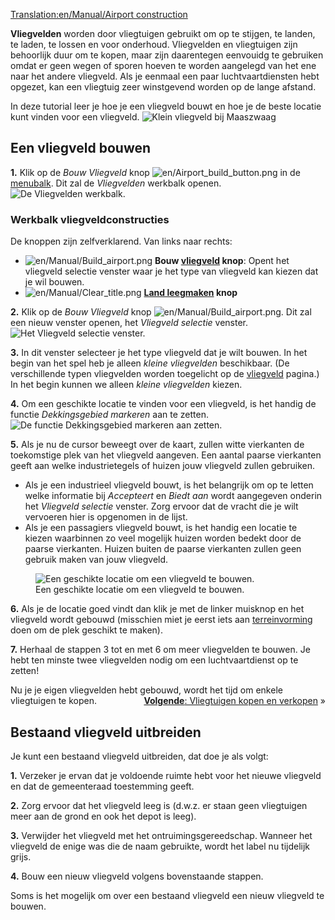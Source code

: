 [[Translation:en/Manual/Airport construction]]
{{nl/Manual/Tutorial}}{{nl/Inhoudsopgave}}

'''Vliegvelden''' worden door vliegtuigen gebruikt om op te stijgen, te landen, te laden, te lossen en voor onderhoud. Vliegvelden en vliegtuigen zijn behoorlijk duur om te kopen, maar zijn daarentegen eenvouidg te gebruiken omdat er geen wegen of sporen hoeven te worden aangelegd van het ene naar het andere vliegveld. Als je eenmaal een paar luchtvaartdiensten hebt opgezet, kan een vliegtuig zeer winstgevend worden op de lange afstand.

In deze tutorial leer je hoe je een vliegveld bouwt en hoe je de beste locatie kunt vinden voor een vliegveld.
[[File:nl/Manual/Vliegveld 1.png|frame|none|Klein vliegveld bij Maaszwaag]]

==Een vliegveld bouwen==
'''1.''' Klik op de ''Bouw Vliegveld'' knop [[File:en/Airport build button.png]] in de [[nl/Manual/Spelinterface#de-menubalk|menubalk]]. Dit zal de ''Vliegvelden'' werkbalk openen.
[[File:nl/Manual/Vliegveldwerkbalk.png|frame|none|De ''Vliegvelden'' werkbalk.]]
===Werkbalk vliegveldconstructies===
De knoppen zijn zelfverklarend. Van links naar rechts:

* [[File:en/Manual/Build airport.png]] '''Bouw [[nl/Manual/Vliegveld|vliegveld]] knop''': Opent het vliegveld selectie venster waar je het type van vliegveld kan kiezen dat je wil bouwen.
* [[File:en/Manual/Clear title.png]] '''[[nl/Manual/Terreinvorming|Land leegmaken]] knop'''



'''2.''' Klik op de ''Bouw Vliegveld'' knop [[File:en/Manual/Build airport.png]]. Dit zal een nieuw venster openen, het ''Vliegveld selectie'' venster.
[[File:nl/Manual/Vliegveld 2.png|frame|none|Het ''Vliegveld selectie'' venster.]]

'''3.''' In dit venster selecteer je het type vliegveld dat je wilt bouwen. In het begin van het spel heb je alleen ''kleine vliegvelden'' beschikbaar. (De verschillende typen vliegvelden worden toegelicht op de [[nl/Manual/Vliegveld|vliegveld]] pagina.) In het begin kunnen we alleen ''kleine vliegvelden'' kiezen.

'''4.''' Om een geschikte locatie te vinden voor een vliegveld, is het handig de functie ''Dekkingsgebied markeren'' aan te zetten.
[[File:nl/Manual/Vliegveld 3.png|frame|none|De functie ''Dekkingsgebied markeren'' aan zetten.]]

'''5.''' Als je nu de cursor beweegt over de kaart, zullen witte vierkanten de toekomstige plek van het vliegveld aangeven. Een aantal paarse vierkanten geeft aan welke industrietegels of huizen jouw vliegveld zullen gebruiken. 
* Als je een industrieel vliegveld bouwt, is het belangrijk om op te letten welke informatie bij ''Accepteert'' en ''Biedt aan'' wordt aangegeven onderin het ''Vliegveld selectie'' venster. Zorg ervoor dat de vracht die je wilt vervoeren hier is opgenomen in de lijst.
* Als je een passagiers vliegveld bouwt, is het handig een locatie te kiezen waarbinnen zo veel mogelijk huizen worden bedekt door de paarse vierkanten. Huizen buiten de paarse vierkanten zullen geen gebruik maken van jouw vliegveld.
[[File:en/Vliegveld 4.png|frame|none|Een geschikte locatie om een vliegveld te bouwen.]]

'''6.''' Als je de locatie goed vindt dan klik je met de linker muisknop en het vliegveld wordt gebouwd (misschien miet je eerst iets aan [[nl/Manual/Terreinvorming|terreinvorming]] doen om de plek geschikt te maken).

'''7.''' Herhaal de stappen 3 tot en met 6 om meer vliegvelden te bouwen. Je hebt ten minste twee vliegvelden nodig om een luchtvaartdienst op te zetten!


Nu je je eigen vliegvelden hebt gebouwd, wordt het tijd om enkele vliegtuigen te kopen.
<span style="float: right">[[nl/Manual/Vliegtuigen kopen en verkopen|'''Volgende''': Vliegtuigen kopen en verkopen]] &raquo;</span>

==Bestaand vliegveld uitbreiden==
Je kunt een bestaand vliegveld uitbreiden, dat doe je als volgt:

'''1.''' Verzeker je ervan dat je voldoende ruimte hebt voor het nieuwe vliegveld en dat de gemeenteraad toestemming geeft.

'''2.''' Zorg ervoor dat het vliegveld leeg is (d.w.z. er staan geen vliegtuigen meer aan de grond en ook het depot is leeg).

'''3.''' Verwijder het vliegveld met het ontruimingsgereedschap. Wanneer het vliegveld de enige was die de naam gebruikte, wordt het label nu tijdelijk grijs.

'''4.''' Bouw een nieuw vliegveld volgens bovenstaande stappen.

Soms is het mogelijk om over een bestaand vliegveld een nieuw vliegveld te bouwen.